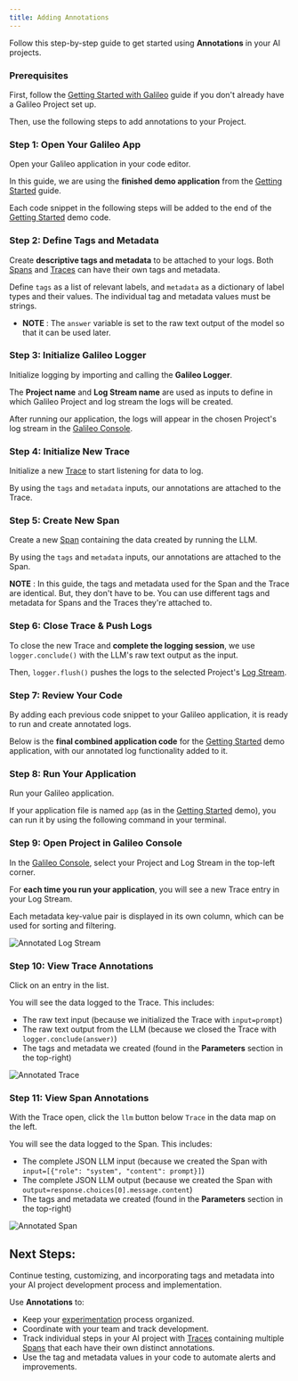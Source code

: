 ```yaml
---
title: Adding Annotations
---
```



Follow this step-by-step guide to get started using **Annotations** in your AI projects.

### Prerequisites

First, follow the [Getting Started with Galileo](/getting-started/quickstart) guide if you don't already have a Galileo Project set up.

Then, use the following steps to add annotations to your Project.

### Step 1: Open Your Galileo App

Open your Galileo application in your code editor.

In this guide, we are using the **finished demo application** from the [Getting Started](/getting-started/quickstart) guide.

Each code snippet in the following steps will be added to the end of the [Getting Started](/getting-started/quickstart) demo code.

<CodeGroup>
  <SnippetAnnotationsWalkthroughPython1 />
  <SnippetAnnotationsWalkthroughTypeScript1 />
</CodeGroup>

### Step 2: Define Tags and Metadata

Create **descriptive tags and metadata** to be attached to your logs. Both [Spans](/concepts/logging/spans) and [Traces](/concepts/logging/traces) can have their own tags and metadata.

Define `tags` as a list of relevant labels, and `metadata` as a dictionary of label types and their values. The individual tag and metadata values must be strings.

- **NOTE** : The `answer` variable is set to the raw text output of the model so that it can be used later.

<CodeGroup>
  <SnippetAnnotationsWalkthroughPython2 />
  <SnippetAnnotationsWalkthroughTypeScript2 />
</CodeGroup>

### Step 3: Initialize Galileo Logger

Initialize logging by importing and calling the **Galileo Logger**.

The **Project name** and **Log Stream name** are used as inputs to define in which Galileo Project and log stream the logs will be created.

After running our application, the logs will appear in the chosen Project's log stream in the [Galileo Console](https://app.galileo.ai/).

<CodeGroup>
  <SnippetAnnotationsWalkthroughPython3 />
  <SnippetAnnotationsWalkthroughTypeScript3 />
</CodeGroup>

### Step 4: Initialize New Trace

Initialize a new [Trace](/concepts/logging/traces) to start listening for data to log.

By using the `tags` and `metadata` inputs, our annotations are attached to the Trace.

<CodeGroup>
  <SnippetAnnotationsWalkthroughPython4 />
  <SnippetAnnotationsWalkthroughTypeScript4 />
</CodeGroup>

### Step 5: Create New Span

Create a new [Span](/concepts/logging/spans) containing the data created by running the LLM.

By using the `tags` and `metadata` inputs, our annotations are attached to the Span.

**NOTE** : In this guide, the tags and metadata used for the Span and the Trace are identical. But, they don't have to be. You can use different tags and metadata for Spans and the Traces they're attached to.

<CodeGroup>
  <SnippetAnnotationsWalkthroughPython5 />
  <SnippetAnnotationsWalkthroughTypeScript5 />
</CodeGroup>

### Step 6: Close Trace & Push Logs

To close the new Trace and **complete the logging session**, we use `logger.conclude()` with the LLM's raw text output as the input.

Then, `logger.flush()` pushes the logs to the selected Project's [Log Stream](/concepts/logging/logstreams).

<CodeGroup>
  <SnippetAnnotationsWalkthroughPython6 />
  <SnippetAnnotationsWalkthroughTypeScript6 />
</CodeGroup>

### Step 7: Review Your Code

By adding each previous code snippet to your Galileo application, it is ready to run and create annotated logs.

Below is the **final combined application code** for the [Getting Started](/getting-started/quickstart) demo application, with our annotated log functionality added to it.

<CodeGroup>
  <SnippetAnnotationsWalkthroughPython7 />
  <SnippetAnnotationsWalkthroughTypeScript7 />
</CodeGroup>

### Step 8: Run Your Application

Run your Galileo application.

If your application file is named `app` (as in the [Getting Started](/getting-started/quickstart) demo), you can run it by using the following command in your terminal.

<CodeGroup>
  <SnippetAnnotationsWalkthroughPython8 />
  <SnippetAnnotationsWalkthroughTypeScript8 />
</CodeGroup>

### Step 9: Open Project in Galileo Console

In the [Galileo Console](https://app.galileo.ai/), select your Project and Log Stream in the top-left corner.

For **each time you run your application**, you will see a new Trace entry in your Log Stream.

Each metadata key-value pair is displayed in its own column, which can be used for sorting and filtering.

![Annotated Log Stream](/images/console-ui/annotated-log-stream.png)

### Step 10: View Trace Annotations

Click on an entry in the list.

You will see the data logged to the Trace. This includes:

- The raw text input (because we initialized the Trace with `input=prompt`)
- The raw text output from the LLM (because we closed the Trace with `logger.conclude(answer)`)
- The tags and metadata we created (found in the **Parameters** section in the top-right)

![Annotated Trace](/images/console-ui/annotated-trace.png)

### Step 11: View Span Annotations

With the Trace open, click the `llm` button below `Trace` in the data map on the left.

You will see the data logged to the Span. This includes:

- The complete JSON LLM input (because we created the Span with `input=[{"role": "system", "content": prompt}]`)
- The complete JSON LLM output (because we created the Span with `output=response.choices[0].message.content`)
- The tags and metadata we created (found in the **Parameters** section in the top-right)

![Annotated Span](/images/console-ui/annotated-span.png)

## Next Steps:

Continue testing, customizing, and incorporating tags and metadata into your AI project development process and implementation.

Use **Annotations** to:

- Keep your [experimentation](/concepts/experiments/overview) process organized.
- Coordinate with your team and track development.
- Track individual steps in your AI project with [Traces](/concepts/logging/traces) containing multiple [Spans](/concepts/logging/spans) that each have their own distinct annotations.
- Use the tag and metadata values in your code to automate alerts and improvements.
